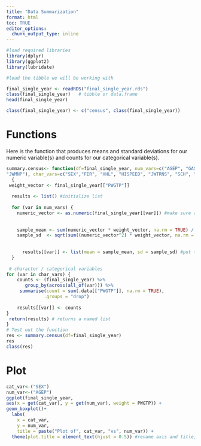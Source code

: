 ```yaml
---
title: "Data Summarization"
format: html
toc: TRUE
editor_options: 
  chunk_output_type: inline
---
```



```r
#load required libraries
library(dplyr)     
library(ggplot2)    
library(lubridate)  


```


```r
#load the tibble we will be working with

final_single_year <- readRDS("final_single_year.rds")
class(final_single_year)   # tibble or data.frame
head(final_single_year)
```
```r
class(final_single_year) <- c("census", class(final_single_year))
```




# Functions

 Here is the  function that produces means and standard deviations for our numeric variable(s) and counts for our categorical variable(s).
```r
summary.census<- function(df=final_single_year, num_vars=c("AGEP", "GASP", "GRPIP", "JWAP", "JWDP", 
"JWMNP"), char_vars=c("SEX","FER", "HHL", "HISPEED", "JWTRNS", "SCH", "SCHL"))
  {
 weight_vector <- final_single_year[["PWGTP"]]
  
  results <- list() #initialize list
  
  for (var in num_vars) {
    numeric_vector <- as.numeric(final_single_year[[var]]) #make sure all variables (including time variables) change to numeric to do calculations on them
    
    
    sample_mean <- sum(numeric_vector * weight_vector, na.rm = TRUE) / sum(weight_vector, na.rm = TRUE) #calculate sample mean
    sample_sd  <- sqrt(sum((numeric_vector^2) * weight_vector, na.rm = TRUE) / sum(weight_vector, na.rm = TRUE) -        sample_mean^2) #calculate sample sd
    
    
      results[[var]] <- list(mean = sample_mean, sd = sample_sd) #put them as list
  }
  
 # character / categorical variables
for (var in char_vars) {
    counts <- (final_single_year) %>%
       group_by(across(all_of(var))) %>%    
     summarise(count = sum(.data[["PWGTP"]], na.rm = TRUE), 
              .groups = "drop")
    
    results[[var]] <- counts
}
 return(results) # returns a named list
}
# Test out the function
res <- summary.census(df=final_single_year)
res
class(res)

```

# Plot

```r
cat_var<-("SEX")
num_var<-("AGEP")
ggplot(final_single_year,
aes(x = get(cat_var), y = get(num_var), weight = PWGTP)) +
geom_boxplot()+  
  labs(
    x = cat_var,
    y = num_var,
    title = paste("Plot of", cat_var, "vs", num_var)) +
  theme(plot.title = element_text(hjust = 0.5)) #rename axis and title, center the title
```

